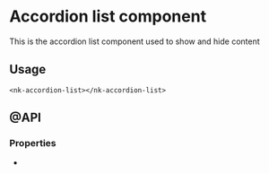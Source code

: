 
<Meta title="SOLID/AccordionList" />

# Accordion list component

This is the accordion list component used to show and hide content

<Canvas of={Stories.Example} />

## Usage

`<nk-accordion-list></nk-accordion-list>`

## @API

### Properties

-
